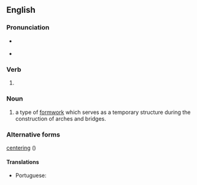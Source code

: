 ==English==

===Pronunciation===
* {{a|UK}} {{IPA|/ˈsɛn.t(ə)ɹɪŋ/|lang=en}}
* {{a|US}} {{IPA|/ˈsɛn.tə.ɹɪŋ/|lang=en}}

===Verb===
{{head|en|present participle}}

# {{present participle of|centre|lang=en|nocat=1}}

===Noun===
{{en-noun}}

# a type of [[formwork]] which serves as a temporary structure during the construction of arches and bridges.

===Alternative forms===

[[centering]] ({{qualifier|US}})

====Translations====
{{trans-top|type of formwork}}
* Portuguese: {{t+|pt|cimbre|m}}
{{trans-mid}}
{{trans-bottom}}